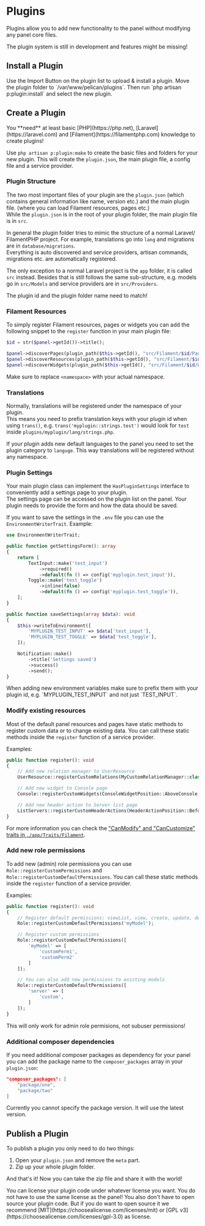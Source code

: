 
# Plugins

Plugins allow you to add new functionality to the panel without modifying any panel core files.

<Admonition type="warning">
    The plugin system is still in development and features might be missing!
</Admonition>

## Install a Plugin

<Tabs>
    <TabItem value="frontend" label="Via Panel Frontend">
        Use the Import Button on the plugin list to upload & install a plugin.
    </TabItem>
    <TabItem value="manually" label="Manually">
        Move the plugin folder to `/var/www/pelican/plugins`. Then run `php artisan p:plugin:install` and select the new plugin.
    </TabItem>
</Tabs>

## Create a Plugin

<Admonition type="danger">
    You **need** at least basic [PHP](https://php.net), [Laravel](https://laravel.com) and [Filament](https://filamentphp.com) knowledge to create plugins!
</Admonition>

Use `php artisan p:plugin:make` to create the basic files and folders for your new plugin. This will create the `plugin.json`, the main plugin file, a config file and a service provider.

### Plugin Structure

The two most important files of your plugin are the `plugin.json` (which contains general information like name, version etc.) and the main plugin file. (where you can load Filament resources, pages etc.)  
While the `plugin.json` is in the root of your plugin folder, the main plugin file is in `src`.

In general the plugin folder tries to mimic the structure of a normal Laravel/ FilamentPHP project. For example, translations go into `lang` and migrations are in `database/migrations`.  
Everything is auto discovered and service providers, artisan commands, migrations etc. are automatically registered.

The only exception to a normal Laravel project is the `app` folder, it is called `src` instead. Besides that is still follows the same sub-structure, e.g. models go in `src/Models` and service providers are in `src/Providers`.

<Admonition type="info">
    The plugin id and the plugin folder name need to match!
</Admonition>

### Filament Resources

To simply register Filament resources, pages or widgets you can add the following snippet to the `register` function in your main plugin file:

```php {3-5}
$id = str($panel->getId())->title();

$panel->discoverPages(plugin_path($this->getId(), "src/Filament/$id/Pages"), "<namespace>\\Filament\\$id\\Pages");
$panel->discoverResources(plugin_path($this->getId(), "src/Filament/$id/Resources"), "<namespace>\\Filament\\$id\\Resources");
$panel->discoverWidgets(plugin_path($this->getId(), "src/Filament/$id/Widgets"), "<namespace>\\Filament\\$id\\Widgets");
```

Make sure to replace `<namespace>` with your actual namespace.

### Translations

Normally, translations will be registered under the namespace of your plugin.  
This means you need to prefix translation keys with your plugin id when using `trans()`, e.g. `trans('myplugin::strings.test')` would look for `test` inside `plugins/myplugin/lang/strings.php`.

If your plugin adds new default languages to the panel you need to set the plugin category to `languge`. This way translations will be registered without any namespace.

### Plugin Settings

Your main plugin class can implement the `HasPluginSettings` interface to conveniently add a settings page to your plugin.  
The settings page can be accessed on the plugin list on the panel. Your plugin needs to provide the form and how the data should be saved.

If you want to save the settings in the `.env` file you can use the `EnvironmentWriterTrait`. Example:

```php
use EnvironmentWriterTrait;

public function getSettingsForm(): array
{
    return [
        TextInput::make('test_input')
            ->required()
            ->default(fn () => config('myplugin.test_input')),
        Toggle::make('test_toggle')
            ->inline(false)
            ->default(fn () => config('myplugin.test_toggle')),
    ];
}

public function saveSettings(array $data): void
{
    $this->writeToEnvironment([
        'MYPLUGIN_TEST_INPUT' => $data['test_input'],
        'MYPLUGIN_TEST_TOGGLE' => $data['test_toggle'],
    ]);

    Notification::make()
        ->title('Settings saved')
        ->success()
        ->send();
}
```

<Admonition type="info" title="Naming Conventions">
    When adding new environment variables make sure to prefix them with your plugin id, e.g. `MYPLUGIN_TEST_INPUT` and not just `TEST_INPUT`.
</Admonition>

### Modify existing resources

Most of the default panel resources and pages have static methods to register custom data or to change existing data. You can call these static methods inside the `register` function of a service provider.

Examples:

```php title="MyPluginProvider.php"
public function register(): void
{
    // Add new relation manager to UserResource
    UserResource::registerCustomRelations(MyCustomRelationManager::class);

    // Add new widget to Console page
    Console::registerCustomWidgets(ConsoleWidgetPosition::AboveConsole, [MyCustomWidget::class]);

    // Add new header action to Server list page
    ListServers::registerCustomHeaderActions(HeaderActionPosition::Before, MyCustomAction::make());
}
```

For more information you can check the ["CanModify" and "CanCustomize" traits in `./app/Traits/Filament`](https://github.com/Boy132/pelican-panel/tree/main/app/Traits/Filament).

### Add new role permissions

To add new (admin) role permissions you can use `Role::registerCustomPermissions` and `Role::registerCustomDefaultPermissions`. You can call these static methods inside the `register` function of a service provider.

Examples:

```php title="MyPluginProvider.php"
public function register(): void
{
    // Register default permissions: viewList, view, create, update, delete
    Role::registerCustomDefaultPermissions('myModel');

    // Register custom permissions
    Role::registerCustomDefaultPermissions([
        'myModel' => [
            'customPerm1',
            'customPerm2'
        ]
    ]);

    // You can also add new permissions to existing models
    Role::registerCustomDefaultPermissions([
        'server' => [
            'custom',
        ]
    ]);
}
```

<Admonition type="warning" title="Subuser Permissions">
    This will only work for admin role permisions, not subuser permissions!
</Admonition>

### Additional composer dependencies

If you need additional composer packages as dependency for your panel you can add the package name to the `composer_packages` array in your `plugin.json`:

```json
"composer_packages": [
    "package/one",
    "package/two"
]
```

<Admonition type="info" title="Package Version">
    Currently you cannot specify the package version. It will use the latest version.
</Admonition>

## Publish a Plugin

To publish a plugin you only need to do two things:

1. Open your `plugin.json` and remove the `meta` part.
2. Zip up your whole plugin folder.

And that's it! Now you can take the zip file and share it with the world!

<Admonition type="info" title="License">
    You can license your plugin code under whatever license you want. You do not have to use the same license as the panel!  
    You also don't have to open source your plugin code. But if you do want to open source it we recommend [MIT](https://choosealicense.com/licenses/mit) or [GPL v3](https://choosealicense.com/licenses/gpl-3.0) as license.
</Admonition>